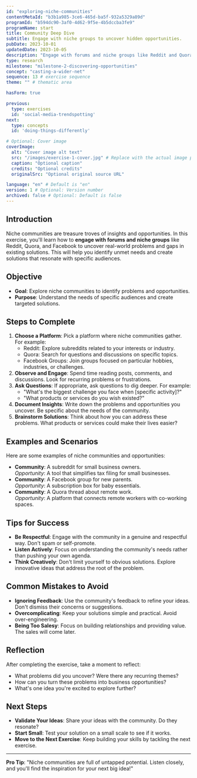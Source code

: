 ```yaml
---
id: "exploring-niche-communities" 
contentMetaId: "b3b1a985-3ce6-465d-ba5f-932a5329a89d" 
programId: "b594dc90-3af0-4d62-9f5e-4b5dccba3fe9" 
programName: start
title: Community Deep Dive
subtitle: Engage with niche groups to uncover hidden opportunities.
pubDate: 2023-10-01
updatedDate: 2023-10-05 
description: "Engage with forums and niche groups like Reddit and Quora to uncover real-world problems and gaps in existing solutions."
type: research
milestone: "milestone-2-discovering-opportunities" 
concept: "casting-a-wider-net"
sequence: 13 # exercise sequence
theme: "" # thematic area

hasForm: true

previous:
  type: exercises	
  id: 'social-media-trendspotting' 
next:
  type: concepts	
  id: 'doing-things-differently' 

# Optional: Cover image
coverImage:
  alt: "Cover image alt text"
  src: "/images/exercise-1-cover.jpg" # Replace with the actual image path or URL
  caption: "Optional caption"
  credits: "Optional credits"
  originalSrc: "Optional original source URL"

language: "en" # Default is "en"
version: 1 # Optional: Version number
archived: false # Optional: Default is false
---
```



## Introduction
Niche communities are treasure troves of insights and opportunities. In this exercise, you'll learn how to **engage with forums and niche groups** like Reddit, Quora, and Facebook to uncover real-world problems and gaps in existing solutions. This will help you identify unmet needs and create solutions that resonate with specific audiences.

## Objective
- **Goal**: Explore niche communities to identify problems and opportunities.
- **Purpose**: Understand the needs of specific audiences and create targeted solutions.

## Steps to Complete
1. **Choose a Platform**: Pick a platform where niche communities gather. For example:
   - Reddit: Explore subreddits related to your interests or industry.
   - Quora: Search for questions and discussions on specific topics.
   - Facebook Groups: Join groups focused on particular hobbies, industries, or challenges.
2. **Observe and Engage**: Spend time reading posts, comments, and discussions. Look for recurring problems or frustrations.
3. **Ask Questions**: If appropriate, ask questions to dig deeper. For example:
   - "What's the biggest challenge you face when [specific activity]?"
   - "What products or services do you wish existed?"
4. **Document Insights**: Write down the problems and opportunities you uncover. Be specific about the needs of the community.
5. **Brainstorm Solutions**: Think about how you can address these problems. What products or services could make their lives easier?

## Examples and Scenarios
Here are some examples of niche communities and opportunities:
- **Community**: A subreddit for small business owners.  
  *Opportunity*: A tool that simplifies tax filing for small businesses.
- **Community**: A Facebook group for new parents.  
  *Opportunity*: A subscription box for baby essentials.
- **Community**: A Quora thread about remote work.  
  *Opportunity*: A platform that connects remote workers with co-working spaces.

## Tips for Success
- **Be Respectful**: Engage with the community in a genuine and respectful way. Don't spam or self-promote.
- **Listen Actively**: Focus on understanding the community's needs rather than pushing your own agenda.
- **Think Creatively**: Don't limit yourself to obvious solutions. Explore innovative ideas that address the root of the problem.

## Common Mistakes to Avoid
- **Ignoring Feedback**: Use the community's feedback to refine your ideas. Don't dismiss their concerns or suggestions.
- **Overcomplicating**: Keep your solutions simple and practical. Avoid over-engineering.
- **Being Too Salesy**: Focus on building relationships and providing value. The sales will come later.

## Reflection
After completing the exercise, take a moment to reflect:
- What problems did you uncover? Were there any recurring themes?
- How can you turn these problems into business opportunities?
- What's one idea you're excited to explore further?

## Next Steps
- **Validate Your Ideas**: Share your ideas with the community. Do they resonate?
- **Start Small**: Test your solution on a small scale to see if it works.
- **Move to the Next Exercise**: Keep building your skills by tackling the next exercise.

---

**Pro Tip**: "Niche communities are full of untapped potential. Listen closely, and you'll find the inspiration for your next big idea!"


<OpportunityForm contentMetaId="b3b1a985-3ce6-465d-ba5f-932a5329a89d" approach="broader-search" subcategory="niche-communities" client:load />
